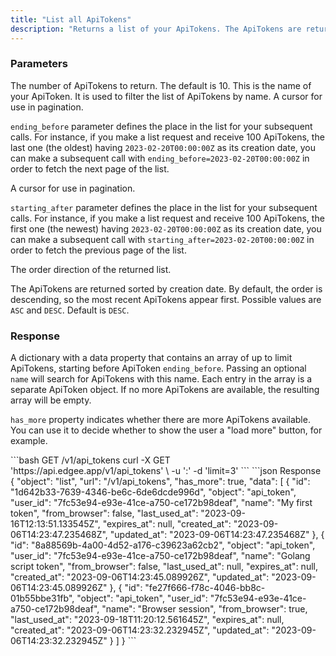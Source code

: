 ```yaml
---
title: "List all ApiTokens"
description: "Returns a list of your ApiTokens. The ApiTokens are returned sorted by creation date, with the most recent ApiTokens appearing first."
---
```


### Parameters

<ResponseField name="limit" type="int" optional>
  The number of ApiTokens to return. The default is 10.
</ResponseField>

<ResponseField name="name" type="string">
  This is the name of your ApiToken. It is used to filter the list of ApiTokens by name.
</ResponseField>

<ResponseField name="ending_before" type="datetime">
  A cursor for use in pagination. 
  
  `ending_before` parameter defines the place in the list for your subsequent calls.
  For instance, if you make a list request and receive 100 ApiTokens, the last one (the oldest) 
  having `2023-02-20T00:00:00Z` as its creation date, you can make a subsequent call
  with `ending_before=2023-02-20T00:00:00Z` in order to fetch the next page of the list.
</ResponseField>

<ResponseField name="starting_after" type="datetime">
  A cursor for use in pagination. 
  
  `starting_after` parameter defines the place in the list for your subsequent calls.
  For instance, if you make a list request and receive 100 ApiTokens, the first one (the newest) 
  having `2023-02-20T00:00:00Z` as its creation date, you can make a subsequent call
  with `starting_after=2023-02-20T00:00:00Z` in order to fetch the previous page of the list.
</ResponseField>

<ResponseField name="order_direction" type="string">
  The order direction of the returned list. 
  
  The ApiTokens are returned sorted by creation date. By default, the order is descending, so the most recent ApiTokens appear first.
  Possible values are `ASC` and `DESC`. 
  Default is `DESC`.
</ResponseField>

### Response

A dictionary with a data property that contains an array of up to limit ApiTokens, starting before ApiToken `ending_before`. 
Passing an optional `name` will search for ApiTokens with this name. 
Each entry in the array is a separate ApiToken object. If no more ApiTokens are available, the resulting array will be empty.

`has_more` property indicates whether there are more ApiTokens available. You can use it to decide whether to show the 
user a "load more" button, for example.

<RequestExample>
```bash GET /v1/api_tokens
curl -X GET 'https://api.edgee.app/v1/api_tokens' \
-u '<token>:' 
-d 'limit=3'
```
</RequestExample>

<ResponseExample>
```json Response
{
  "object": "list",
  "url": "/v1/api_tokens",
  "has_more": true,
  "data": [
    {
      "id": "1d642b33-7639-4346-be6c-6de6dcde996d",
      "object": "api_token",
      "user_id": "7fc53e94-e93e-41ce-a750-ce172b98deaf",
      "name": "My first token",
      "from_browser": false,
      "last_used_at": "2023-09-16T12:13:51.133545Z",
      "expires_at": null,
      "created_at": "2023-09-06T14:23:47.235468Z",
      "updated_at": "2023-09-06T14:23:47.235468Z"
    },
    {
      "id": "8a88569b-4a00-4d52-a176-c39623a62cb2",
      "object": "api_token",
      "user_id": "7fc53e94-e93e-41ce-a750-ce172b98deaf",
      "name": "Golang script token",
      "from_browser": false,
      "last_used_at": null,
      "expires_at": null,
      "created_at": "2023-09-06T14:23:45.089926Z",
      "updated_at": "2023-09-06T14:23:45.089926Z"
    },
    {
      "id": "fe27f666-f78c-4046-bb8c-01b55bbe31fb",
      "object": "api_token",
      "user_id": "7fc53e94-e93e-41ce-a750-ce172b98deaf",
      "name": "Browser session",
      "from_browser": true,
      "last_used_at": "2023-09-18T11:20:12.561645Z",
      "expires_at": null,
      "created_at": "2023-09-06T14:23:32.232945Z",
      "updated_at": "2023-09-06T14:23:32.232945Z"
    }
  ]
}
```
</ResponseExample>

<Snippet file="snippet-edgee-sdk.mdx" />
